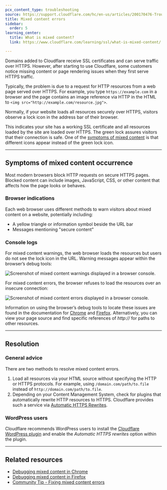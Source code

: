 ```yaml
---
pcx_content_type: troubleshooting
source: https://support.cloudflare.com/hc/en-us/articles/200170476-Troubleshooting-mixed-content-errors
title: Mixed content errors
sidebar:
  order: 5
learning_center:
  title: What is mixed content?
  link: https://www.cloudflare.com/learning/ssl/what-is-mixed-content/

---
```


Domains added to Cloudflare receive SSL certificates and can serve traffic over HTTPS. However, after starting to use Cloudflare, some customers notice missing content or page rendering issues when they first serve HTTPS traffic.

Typically, the problem is due to a request for HTTP resources from a web page served over HTTPS. For example, you type `https://example.com` in a browser and the page contains an image reference via HTTP in the HTML to `<img src="http://example.com/resource.jpg">`.

Normally, if your website loads all resources securely over HTTPS, visitors observe a lock icon in the address bar of their browser.

This indicates your site has a working SSL certificate and all resources loaded by the site are loaded over HTTPS. The green lock assures visitors that their connection is safe. One of the [symptoms of mixed content](#symptoms-of-mixed-content-occurrence) is that different icons appear instead of the green lock icon.

***

## Symptoms of mixed content occurrence

Most modern browsers block HTTP requests on secure HTTPS pages. Blocked content can include images, JavaScript, CSS, or other content that affects how the page looks or behaves.

### Browser indications

Each web browser uses different methods to warn visitors about mixed content on a website, potentially including:

* A yellow triangle or information symbol beside the URL bar
* Messages mentioning "secure content"

### **Console logs**

For mixed content warnings, the web browser loads the resources but users do not see the lock icon in the URL. Warning messages appear within the browser’s debug tools:

![Screenshot of mixed content warnings displayed in a browser console.](~/assets/images/support/hc-import-mixed_content_warning.png)

For mixed content errors, the browser refuses to load the resources over an insecure connection:

![Screenshot of mixed content errors displayed in a browser console.](~/assets/images/support/hc-import-mixed_content_error.png)

Information on using the browser’s debug tools to locate these issues are found in the documentation for [Chrome](https://developers.google.com/web/fundamentals/security/prevent-mixed-content/fixing-mixed-content) and [Firefox](https://developer.mozilla.org/en-US/docs/Web/Security/Mixed_content). Alternatively, you can view your page source and find specific references of *http\://* for paths to other resources.

***

## Resolution

### General advice

There are two methods to resolve mixed content errors.

1. Load all resources via your HTML source without specifying the HTTP or HTTPS protocols.
   For example, using `/domain.com/path/to.file` instead of `http://domain.com/path/to.file`.
2. Depending on your Content Management System, check for plugins that automatically rewrite HTTP resources to HTTPS. Cloudflare provides such a service via [Automatic HTTPS Rewrites](/ssl/edge-certificates/additional-options/automatic-https-rewrites).

### WordPress users

Cloudflare recommends WordPress users to install the [Cloudflare WordPress plugin](https://wordpress.org/plugins/cloudflare/) and enable the *Automatic HTTPS rewrites* option within the plugin.

***

## Related resources

* [Debugging mixed content in Chrome](https://developers.google.com/web/fundamentals/security/prevent-mixed-content/fixing-mixed-content)
* [Debugging mixed content in Firefox](https://developer.mozilla.org/en-US/docs/Web/Security/Mixed_content)
* [Community Tip - Fixing mixed content errors](https://community.cloudflare.com/t/community-tip-fixing-mixed-content-errors/42476)
